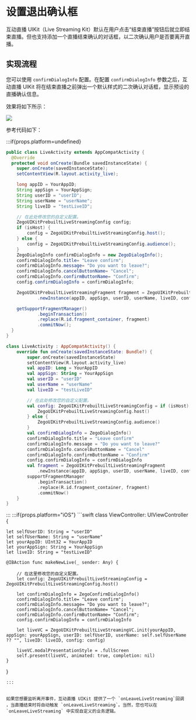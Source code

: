 # 设置退出确认框


互动直播 UIKit（Live Streaming Kit）默认在用户点击“结束直播”按钮后就立即结束直播。但也支持添加一个直播结束确认的对话框，以二次确认用户是否要离开直播。

## 实现流程

您可以使用 `confirmDialogInfo` 配置。在配置 `confirmDialogInfo` 参数之后，互动直播 UIKit 将在结束直播之前弹出一个默认样式的二次确认对话框，显示预设的直播确认信息。

效果将如下所示：

<Frame width="256" height="auto" caption=""><img src="https://storage.zego.im/sdk-doc/Pics/ZegoUIKit/live/live_confirm.gif" /></Frame>

参考代码如下：

:::if{props.platform=undefined}
<CodeGroup>
```java title="Java"
public class LiveActivity extends AppCompatActivity {
  @Override
  protected void onCreate(Bundle savedInstanceState) {
    super.onCreate(savedInstanceState);
    setContentView(R.layout.activity_live);

    long appID = YourAppID;
    String appSign = YourAppSign;
    String userID = "userID";
    String userName = "userName";
    String liveID = "testLiveID";

    // 在此处修改您的自定义配置。
    ZegoUIKitPrebuiltLiveStreamingConfig config;
    if (isHost) {
        config = ZegoUIKitPrebuiltLiveStreamingConfig.host();
    } else {
        config = ZegoUIKitPrebuiltLiveStreamingConfig.audience();
    }
    ZegoDialogInfo confirmDialogInfo = new ZegoDialogInfo();
    confirmDialogInfo.title= "Leave confirm";
    confirmDialogInfo.message= "Do you want to leave?";
    confirmDialogInfo.cancelButtonName= "Cancel";
    confirmDialogInfo.confirmButtonName= "Confirm";
    config.confirmDialogInfo = confirmDialogInfo;

    ZegoUIKitPrebuiltLiveStreamingFragment fragment = ZegoUIKitPrebuiltLiveStreamingFragment
            .newInstance(appID, appSign, userID, userName, liveID, config);

    getSupportFragmentManager()
            .beginTransaction()
            .replace(R.id.fragment_container, fragment)
            .commitNow();
  }
}
```
```kotlin title="Kotlin"
class LiveActivity : AppCompatActivity() {
    override fun onCreate(savedInstanceState: Bundle?) {
        super.onCreate(savedInstanceState)
        setContentView(R.layout.activity_live)
        val appID: Long = YourAppID
        val appSign: String = YourAppSign
        val userID = "userID"
        val userName = "userName"
        val liveID = "testLiveID"

        // 在此处修改您的自定义配置。
        val config: ZegoUIKitPrebuiltLiveStreamingConfig = if (isHost) {
            ZegoUIKitPrebuiltLiveStreamingConfig.host()
        } else {
            ZegoUIKitPrebuiltLiveStreamingConfig.audience()
        }
        val confirmDialogInfo = ZegoDialogInfo()
        confirmDialogInfo.title = "Leave confirm"
        confirmDialogInfo.message = "Do you want to leave?"
        confirmDialogInfo.cancelButtonName = "Cancel"
        confirmDialogInfo.confirmButtonName = "Confirm"
        config.confirmDialogInfo = confirmDialogInfo
        val fragment = ZegoUIKitPrebuiltLiveStreamingFragment
            .newInstance(appID, appSign, userID, userName, liveID, config)
        supportFragmentManager
            .beginTransaction()
            .replace(R.id.fragment_container, fragment)
            .commitNow()
    }
}
```
</CodeGroup>
:::
:::if{props.platform="iOS"}
```swift
class ViewController: UIViewController {
    
    let selfUserID: String = "userID" 
    let selfUserName: String = "userName"
    let yourAppID: UInt32 = YourAppID
    let yourAppSign: String = YourAppSign
    let liveID: String = "testLiveID"
    
    @IBAction func makeNewLive(_ sender: Any) {
        
        // 在这里修改您的自定义配置。
        let config: ZegoUIKitPrebuiltLiveStreamingConfig = ZegoUIKitPrebuiltLiveStreamingConfig.host()

        let confirmDialogInfo = ZegoConfirmDialogInfo()
        confirmDialogInfo.title= "Leave confirm";
        confirmDialogInfo.message= "Do you want to leave?";
        confirmDialogInfo.cancelButtonName= "Cancel";
        confirmDialogInfo.confirmButtonName= "Confirm";
        config.confirmDialogInfo = confirmDialogInfo
        
        let liveVC = ZegoUIKitPrebuiltLiveStreamingVC.init(yourAppID, appSign: yourAppSign, userID: selfUserID, userName: self.selfUserName ?? "", liveID: liveID, config: config)
        
        liveVC.modalPresentationStyle = .fullScreen
        self.present(liveVC, animated: true, completion: nil)
    }
}
```
:::


如果您想要监听离开事件，互动直播 UIKit 提供了一个 `onLeaveLiveStreaming`回调 ，当直播结束时将自动触发 `onLeaveLiveStreaming`。当然，您也可以在 `onLeaveLiveStreaming` 中实现自定义的业务逻辑。
